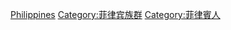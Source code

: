 [[Category:依族群劃分的各國人物|Philippines]]
[[Category:菲律宾族群|Category:菲律宾族群]]
[[Category:菲律賓人|Category:菲律賓人]]